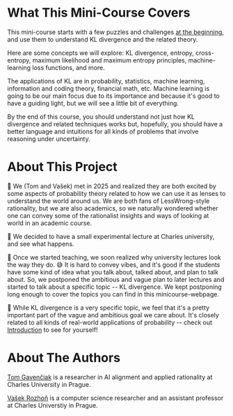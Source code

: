 # What This Mini-Course Covers <a id="what-this-course-covers"></a>

This mini-course starts with a few puzzles and challenges [at the beginning](00-introduction), and use them to understand KL divergence and the related theory.

Here are some concepts we will explore: KL divergence, entropy, cross-entropy, maximum likelihood and maximum entropy principles, machine-learning loss functions, and more.

The applications of KL are in probability, statistics, machine learning, information and coding theory, financial math, etc. Machine learning is going to be our main focus due to its importance and because it's good to have a guiding light, but we will see a little bit of everything.

By the end of this course, you should understand not just how KL divergence and related techniques works but, hopefully, you should have a better language and intuitions for all kinds of problems that involve reasoning under uncertainty.

# About This Project

🔭 We (Tom and Vašek) met in 2025 and realized they are both excited by some aspects of probability theory related to how we can use it as lenses to understand the world around us. We are both fans of LessWrong-style rationality, but we are also academics, so we naturally wondered whether one can convey some of the rationalist insights and ways of looking at world in an academic course.

🧪 We decided to have a small experimental lecture at Charles university, and see what happens.

📐 Once we started teaching, we soon realized why university lectures look the way they do. 😅 It is hard to convey vibes, and it's good if the students have some kind of idea what you talk about, talked about, and plan to talk about. So, we postponed the ambitious and vague plan to later lectures and started to talk about a specific topic -- KL divergence. We kept postponing long enough to cover the topics you can find in this minicourse-webpage.

🚀 While KL divergence is a very specific topic, we feel that it's a pretty important part of the vague and ambitious goal we care about. It's closely related to all kinds of real-world applications of probability -- check out [Introduction](/00-introduction) to see for yourself!

# About The Authors

[Tom Gavenčiak](https://gavento.cz/) is a researcher in AI alignment and applied rationality at Charles University in Prague.

[Vašek Rozhoň](https://vaclavrozhon.github.io/) is a computer science researcher and an assistant professor at Charles Universtiy in Prague.
